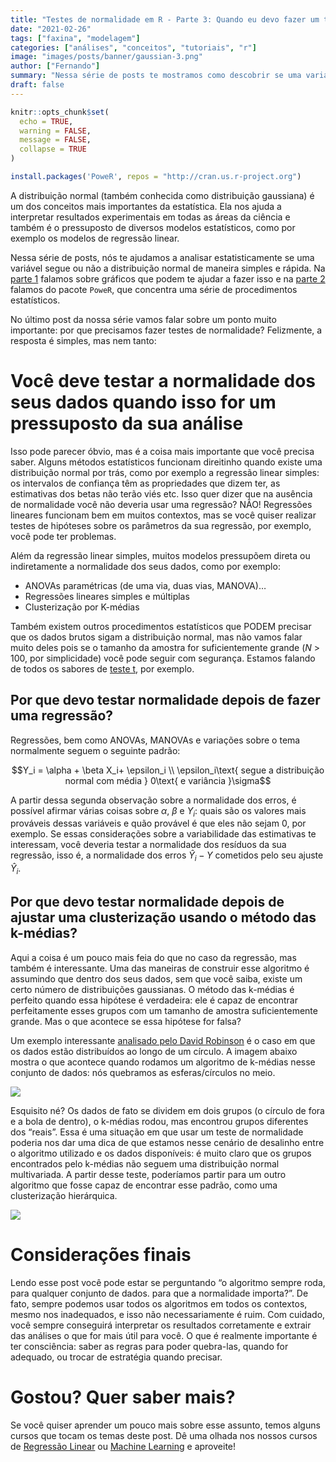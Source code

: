 ```yaml
---
title: "Testes de normalidade em R - Parte 3: Quando eu devo fazer um teste de normalidade?"
date: "2021-02-26"
tags: ["faxina", "modelagem"]
categories: ["análises", "conceitos", "tutoriais", "r"]
image: "images/posts/banner/gaussian-3.png"
author: ["Fernando"]
summary: "Nessa série de posts te mostramos como descobrir se uma variável segue ou não a distribuição normal. No último texto da série, vamos conversar um pouco sobre em quais situações é importante executar testes de normalidade."
draft: false
---
```


```r
knitr::opts_chunk$set(
  echo = TRUE,
  warning = FALSE, 
  message = FALSE, 
  collapse = TRUE
)

install.packages('PoweR', repos = "http://cran.us.r-project.org")
```


A distribuição normal (também conhecida como distribuição gaussiana) é um dos conceitos mais importantes da estatística. Ela nos ajuda a interpretar resultados experimentais em todas as áreas da ciência e também é o pressuposto de diversos modelos estatísticos, como por exemplo os modelos de regressão linear.

Nessa série de posts, nós te ajudamos a analisar estatisticamente se uma variável segue ou não a distribuição normal de maneira simples e rápida. Na [parte 1](https://www.curso-r.com/blog/2021-01-28-testes-de-normalidade/) falamos sobre gráficos que podem te ajudar a fazer isso e na [parte 2](https://blog.curso-r.com/posts/2021-02-04-testes-de-normalidade/) falamos do pacote `PoweR`, que concentra uma série de procedimentos estatísticos.

No último post da nossa série vamos falar sobre um ponto muito importante: por que precisamos fazer testes de normalidade? Felizmente, a resposta é simples, mas nem tanto:

# Você deve testar a normalidade dos seus dados quando isso for um pressuposto da sua análise

Isso pode parecer óbvio, mas é a coisa mais importante que você precisa saber. Alguns métodos estatísticos funcionam direitinho quando existe uma distribuição normal por trás, como por exemplo a regressão linear simples: os intervalos de confiança têm as propriedades que dizem ter, as estimativas dos betas não terão viés etc. Isso quer dizer que na ausência de normalidade você não deveria usar uma regressão? NÃO! Regressões lineares funcionam bem em muitos contextos, mas se você quiser realizar testes de hipóteses sobre os parâmetros da sua regressão, por exemplo, você pode ter problemas. 

Além da regressão linear simples, muitos modelos pressupõem direta ou indiretamente a normalidade dos seus dados, como por exemplo:

- ANOVAs paramétricas (de uma via, duas vias, MANOVA)...
- Regressões lineares simples e múltiplas
- Clusterização por K-médias

Também existem outros procedimentos estatísticos que PODEM precisar que os dados brutos sigam a distribuição normal, mas não vamos falar muito deles pois se o tamanho da amostra for suficientemente grande ($N$ > 100, por simplicidade) você pode seguir com segurança. Estamos falando de todos os sabores de [teste t](https://pt.wikipedia.org/wiki/Teste_t_de_Student), por exemplo.

## Por que devo testar normalidade depois de fazer uma regressão?

Regressões, bem como ANOVAs, MANOVAs e variações sobre o tema normalmente seguem o seguinte padrão:

$$Y_i = \alpha + \beta X_i+ \epsilon_i \\ \epsilon_i\text{ segue a distribuição normal com média } 0\text{ e variância }\sigma$$

A partir dessa segunda observação sobre a normalidade dos erros, é possível afirmar várias coisas sobre $\alpha$, $\beta$ e $Y_i$: quais são os valores mais prováveis dessas variáveis e quão provável é que eles não sejam 0, por exemplo. Se essas considerações sobre a variabilidade das estimativas te interessam, você deveria testar a normalidade dos resíduos da sua regressão, isso é, a normalidade dos erros $\hat{Y}_i - Y$ cometidos pelo seu ajuste $\hat{Y}_i$.

## Por que devo testar normalidade depois de ajustar uma clusterização usando o método das k-médias?

Aqui a coisa é um pouco mais feia do que no caso da regressão, mas também é interessante. Uma das maneiras de construir esse algoritmo é assumindo que dentro dos seus dados, sem que você saiba, existe um certo número de distribuições gaussianas. O método das k-médias é perfeito quando essa hipótese é verdadeira: ele é capaz de encontrar perfeitamente esses grupos com um tamanho de amostra suficientemente grande. Mas o que acontece se essa hipótese for falsa?

Um exemplo interessante [analisado pelo David Robinson](http://varianceexplained.org/figs/2015-01-16-kmeans-free-lunch/hclust-1.png) é o caso em que os dados estão distribuídos ao longo de um círculo. A imagem abaixo mostra o que acontece quando rodamos um algoritmo de k-médias nesse conjunto de dados: nós quebramos as esferas/círculos no meio.


<img src = "/images/posts/conteudo/normalidade/plot_kmeans-1.jpg">

Esquisito né? Os dados de fato se dividem em dois grupos (o círculo de fora e a bola de dentro), o k-médias rodou, mas encontrou grupos diferentes dos "reais". Essa é uma situação em que usar um teste de normalidade poderia nos dar uma dica de que estamos nesse cenário de desalinho entre o algoritmo utilizado e os dados disponíveis: é muito claro que os grupos encontrados pelo k-médias não seguem uma distribuição normal multivariada. A partir desse teste, poderíamos partir para um outro algoritmo que fosse capaz de encontrar esse padrão, como uma clusterização hierárquica.

<img src = "/images/posts/conteudo/normalidade/plot_kmeans-2.jpg">

# Considerações finais

Lendo esse post você pode estar se perguntando "o algoritmo sempre roda, para qualquer conjunto de dados. para que a normalidade importa?". De fato, sempre podemos usar todos os algoritmos em todos os contextos, mesmo nos inadequados, e isso não necessariamente é ruim. Com cuidado, você sempre conseguirá interpretar os resultados corretamente e extrair das análises o que for mais útil para você. O que é realmente importante é ter consciência: saber as regras para poder quebra-las, quando for adequado, ou trocar de estratégia quando precisar.

# Gostou? Quer saber mais?

Se você quiser aprender um pouco mais sobre esse assunto, temos alguns cursos que tocam os temas deste post. Dê uma olhada nos nossos cursos de [Regressão Linear](https://www.curso-r.com/cursos/regressao-linear/) ou [Machine Learning](https://www.curso-r.com/cursos/intro-machine-learning/) e aproveite!
